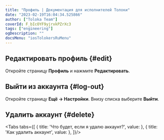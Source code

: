 ```yaml
---
title: "Профиль | Документация для исполнителей Толоки"
date: "2023-02-19T16:04:34.525866"
author: ["Toloka Team"]
coverId: F_bIcOYF9yjrxkPZrXc3
tags: ["engineering"]
ogDescription: ""
docsMenu: "iosTolokersRuMenu"
---
```



<RuProfileContent1/>

## Редактировать профиль {#edit}

Откройте страницу **Профиль** и нажмите **Редактировать**.

<RuProfileContent2/>

## Выйти из аккаунта {#log-out}

Откройте страницу **Ещё → Настройки**. Внизу списка выберите **Выйти**.

## Удалить аккаунт {#delete}

<Tabs tabs={[
  { title: 'Что будет, если я удалю аккаунт?', value: <RuProfileList1/> },
  { title: 'Как удалить аккаунт', value: <RuProfileList2ios/> },
]}/>

<RuProfileContent3/>
